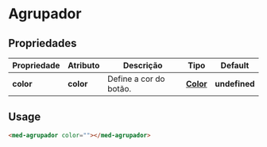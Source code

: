 
<Meta title="Components/Global/Agrupador/Usage" />

# Agrupador

## Propriedades

| Propriedade               | Atributo      | Descrição                                          | Tipo                                                                                               | Default       |
| ------------------------- | ------------- | -------------------------------------------------- | -------------------------------------------------------------------------------------------------- | ------------- |
| **color**                 | **color**     | Define a cor do botão.                             | **[Color](http://desenv.ordomederi.com/med-components/?path=/story/enums-enums--page#medcolors)**  | **undefined** |

## Usage

```html
<med-agrupador color=""></med-agrupador>
```
